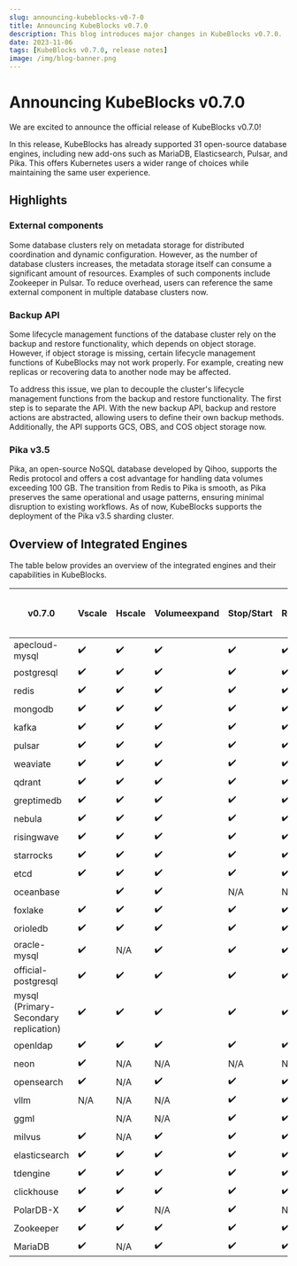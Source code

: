 ```yaml
---
slug: announcing-kubeblocks-v0-7-0
title: Announcing KubeBlocks v0.7.0
description: This blog introduces major changes in KubeBlocks v0.7.0.
date: 2023-11-06
tags: [KubeBlocks v0.7.0, release notes]
image: /img/blog-banner.png
---
```


# Announcing KubeBlocks v0.7.0

We are excited to announce the official release of KubeBlocks v0.7.0!

In this release, KubeBlocks has already supported 31 open-source database engines, including new add-ons such as MariaDB, Elasticsearch, Pulsar, and Pika. This offers Kubernetes users a wider range of choices while maintaining the same user experience.

## Highlights

### External components

Some database clusters rely on metadata storage for distributed coordination and dynamic configuration. However, as the number of database clusters increases, the metadata storage itself can consume a significant amount of resources. Examples of such components include Zookeeper in Pulsar. To reduce overhead, users can reference the same external component in multiple database clusters now.

### Backup API

Some lifecycle management functions of the database cluster rely on the backup and restore functionality, which depends on object storage. However, if object storage is missing, certain lifecycle management functions of KubeBlocks may not work properly. For example, creating new replicas or recovering data to another node may be affected.

To address this issue, we plan to decouple the cluster's lifecycle management functions from the backup and restore functionality. The first step is to separate the API. With the new backup API, backup and restore actions are abstracted, allowing users to define their own backup methods. Additionally, the API supports GCS, OBS, and COS object storage now.

### Pika v3.5

Pika, an open-source NoSQL database developed by Qihoo, supports the Redis protocol and offers a cost advantage for handling data volumes exceeding 100 GB. The transition from Redis to Pika is smooth, as Pika preserves the same operational and usage patterns, ensuring minimal disruption to existing workflows. As of now, KubeBlocks supports the deployment of the Pika v3.5 sharding cluster.

## Overview of Integrated Engines

The table below provides an overview of the integrated engines and their capabilities in KubeBlocks.

| v0.7.0                                | Vscale | Hscale | Volumeexpand | Stop/Start | Restart | Backup/Restore | Logs | Config | Upgrade (DB engine version) | Account | Failover | Switchover | Monitor |
|---------------------------------------|--------|--------|--------------|------------|---------|----------------|------|--------|-----------------------------|---------|----------|------------|---------|
| apecloud-mysql                        | ✔️      | ✔️      | ✔️            | ✔️          | ✔️       | ✔️              | ✔️    | ✔️      | N/A                         | ✔️       | ✔️        | ✔️          | ✔️       |
| postgresql                            | ✔️      | ✔️      | ✔️            | ✔️          | ✔️       | ✔️              | ✔️    | ✔️      | ✔️                           | ✔️       | ✔️        | ✔️          | ✔️       |
| redis                                 | ✔️      | ✔️      | ✔️            | ✔️          | ✔️       | ✔️              | ✔️    | ✔️      | N/A                         | ✔️       | ✔️        | N/A        | ✔️       |
| mongodb                               | ✔️      | ✔️      | ✔️            | ✔️          | ✔️       | ✔️              | ✔️    | ✔️      | N/A                         | N/A     | ✔️        | ✔️          | ✔️       |
| kafka                                 | ✔️      | ✔️      | ✔️            | ✔️          | ✔️       | N/A            | N/A  | ✔️      | N/A                         | N/A     | N/A      | N/A        | ✔️       |
| pulsar                                | ✔️      | ✔️      | ✔️            | ✔️          | ✔️       | N/A            | N/A  | ✔️      | N/A                         | N/A     | N/A      | N/A        | ✔️       |
| weaviate                              | ✔️      | ✔️      | ✔️            | ✔️          | ✔️       | N/A            | N/A  | ✔️      | N/A                         | N/A     | N/A      | N/A        | ✔️       |
| qdrant                                | ✔️      | ✔️      | ✔️            | ✔️          | ✔️       | ✔️              | N/A  | N/A    | N/A                         | N/A     | N/A      | N/A        | ✔️       |
| greptimedb                            | ✔️      | ✔️      | ✔️            | ✔️          | ✔️       | N/A            | N/A  | N/A    | N/A                         | N/A     | N/A      | N/A        | N/A     |
| nebula                                | ✔️      | ✔️      | ✔️            | ✔️          | ✔️       | N/A            | N/A  | N/A    | N/A                         | N/A     | N/A      | N/A        | N/A     |
| risingwave                            | ✔️      | ✔️      | ✔️            | ✔️          | ✔️       | N/A            | N/A  | N/A    | N/A                         | N/A     | N/A      | N/A        | N/A     |
| starrocks                             | ✔️      | ✔️      | ✔️            | ✔️          | ✔️       | N/A            | N/A  | N/A    | N/A                         | N/A     | N/A      | N/A        | N/A     |
| etcd                                  | ✔️      | ✔️      | ✔️            | ✔️          | ✔️       | N/A            | N/A  | N/A    | N/A                         | N/A     | N/A      | N/A        | N/A     |
| oceanbase                             |        | ✔️      | ✔️            | N/A        | N/A     | N/A            | N/A  | N/A    | N/A                         | N/A     | N/A      | N/A        | N/A     |
| foxlake                               | ✔️      | ✔️      | ✔️            | ✔️          | ✔️       | N/A            | N/A  | N/A    | N/A                         | N/A     | N/A      | N/A        | N/A     |
| orioledb                              | ✔️      | ✔️      | ✔️            | ✔️          | ✔️       | N/A            | N/A  | N/A    | N/A                         | N/A     | N/A      | N/A        | N/A     |
| oracle-mysql                          | ✔️      | N/A    | ✔️            | ✔️          | ✔️       | ✔️              | N/A  | ✔️      | N/A                         | N/A     | N/A      | N/A        | N/A     |
| official-postgresql                   | ✔️      | ✔️      | ✔️            | ✔️          | ✔️       | N/A            | N/A  | N/A    | N/A                         | N/A     | N/A      | N/A        | N/A     |
| mysql (Primary-Secondary replication) | ✔️      | ✔️      | ✔️            | ✔️          | ✔️       | N/A            | N/A  | N/A    | N/A                         | N/A     | N/A      | N/A        | ✔️       |
| openldap                              | ✔️      | ✔️      | ✔️            | ✔️          | ✔️       | N/A            | N/A  | N/A    | N/A                         | N/A     | N/A      | N/A        | N/A     |
| neon                                  | ✔️      | N/A    | N/A          | N/A        | N/A     | N/A            | N/A  | N/A    | N/A                         | N/A     | N/A      | N/A        | N/A     |
| opensearch                            | ✔️      | N/A    | ✔️            | ✔️          | ✔️       | N/A            | N/A  | N/A    | N/A                         | N/A     | N/A      | N/A        | N/A     |
| vllm                                  | N/A    | N/A    | N/A          | ✔️          | ✔️       | N/A            | N/A  | N/A    | N/A                         | N/A     | N/A      | N/A        | N/A     |
| ggml                                  |        | N/A    | N/A          | ✔️          | ✔️       | N/A            | N/A  | N/A    | N/A                         | N/A     | N/A      | N/A        | N/A     |
| milvus                                | ✔️      | N/A    | ✔️            | ✔️          | ✔️       | N/A            | N/A  | N/A    | N/A                         | N/A     | N/A      | N/A        | N/A     |
| elasticsearch                         | ✔️      | ✔️      | ✔️            | ✔️          | ✔️       | N/A            | N/A  | N/A    | N/A                         | N/A     | N/A      | N/A        | N/A     |
| tdengine                              | ✔️      | ✔️      | ✔️            | ✔️          | ✔️       | N/A            | N/A  | N/A    | N/A                         | N/A     | N/A      | N/A        | N/A     |
| clickhouse                            | ✔️      | ✔️      | ✔️            | ✔️          | ✔️       | N/A            | N/A  | N/A    | N/A                         | N/A     | N/A      | N/A        | N/A     |
| PolarDB-X                             | ✔️      | ✔️      | N/A          | ✔️          | N/A     | N/A            | N/A  | N/A    | N/A                         | N/A     | N/A      | N/A        | ✔️       |
| Zookeeper                             | ✔️      | ✔️      | ✔️            | ✔️          | ✔️       | N/A            | ✔️    | ✔️      | N/A                         | N/A     | N/A      | N/A        | N/A     |
| MariaDB                               | ✔️      | N/A    | ✔️            | ✔️          | ✔️       | N/A            | N/A  | N/A    | N/A                         | N/A     | N/A      | N/A        | N/A     |
